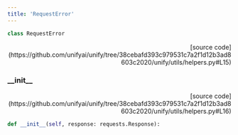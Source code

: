 ```yaml
---
title: 'RequestError'
---
```


```python
class RequestError
```

<p align="right">[source code](https://github.com/unifyai/unify/tree/38cebafd393c979531c7a2f1d12b3ad8603c2020/unify/utils/helpers.py#L15)</p>



### \_\_init\_\_

<p align="right">[source code](https://github.com/unifyai/unify/tree/38cebafd393c979531c7a2f1d12b3ad8603c2020/unify/utils/helpers.py#L16)</p>

```python
def __init__(self, response: requests.Response):
```

